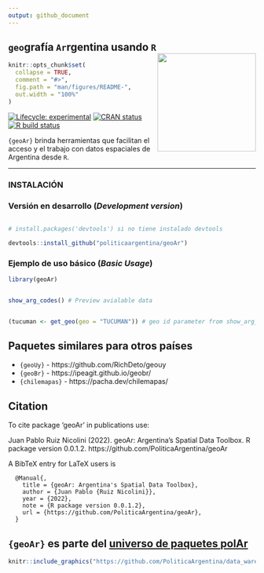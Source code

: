 ```yaml
---
output: github_document
---
```



##  `geo`grafía `Ar`rgentina usando `R` <a><img src="man/figures/logo.png" width="200" align="right" /></a>

<!-- README.md is generated from README.Rmd. Please edit that file -->

```r
knitr::opts_chunk$set(
  collapse = TRUE,
  comment = "#>",
  fig.path = "man/figures/README-",
  out.width = "100%"
)
```

<!-- badges: start -->
[![Lifecycle: experimental](https://img.shields.io/badge/lifecycle-experimental-orange.svg)](https://lifecycle.r-lib.org/articles/stages.html#experimental) 
[![CRAN status](https://www.r-pkg.org/badges/version/opinAr)](https://CRAN.R-project.org/package=opinAr)
[![R build status](https://github.com/PoliticaArgentina/opinAr/workflows/R-CMD-check/badge.svg)](https://github.com/PoliticaArgentina/opinAr/actions)

<!-- badges: end -->

`{geoAr}` brinda herramientas que facilitan el acceso y el trabajo con datos espaciales de Argentina desde `R`. 


---

### INSTALACIÓN

### Versión en desarrollo (*Development version*) 

```r

# install.packages('devtools') si no tiene instalado devtools

devtools::install_github("politicaargentina/geoAr")

```
### Ejemplo de uso básico (*Basic Usage*)

```r

library(geoAr)


show_arg_codes() # Preview avialable data 


(tucuman <- get_geo(geo = "TUCUMAN")) # geo id parameter from show_arg_codes() function

```

## Paquetes similares para otros países

* `{geoUy}` - https://github.com/RichDeto/geouy
* `{geoBr}` - https://ipeagit.github.io/geobr/
* `{chilemapas}` - https://pacha.dev/chilemapas/


## Citation

To cite package ‘geoAr’ in publications use:

  Juan Pablo Ruiz Nicolini (2022). geoAr: Argentina's Spatial Data Toolbox. R package version 0.0.1.2.
  https://github.com/PoliticaArgentina/geoAr

A BibTeX entry for LaTeX users is


```
  @Manual{,
    title = {geoAr: Argentina's Spatial Data Toolbox},
    author = {Juan Pablo {Ruiz Nicolini}},
    year = {2022},
    note = {R package version 0.0.1.2},
    url = {https://github.com/PoliticaArgentina/geoAr},
  }

```



## `{geoAr}` es parte del [universo de paquetes **polAr**](https://github.com/PoliticaArgentina/polArverse)

```r

knitr::include_graphics("https://github.com/PoliticaArgentina/data_warehouse/raw/master/hex/collage.png")

```


